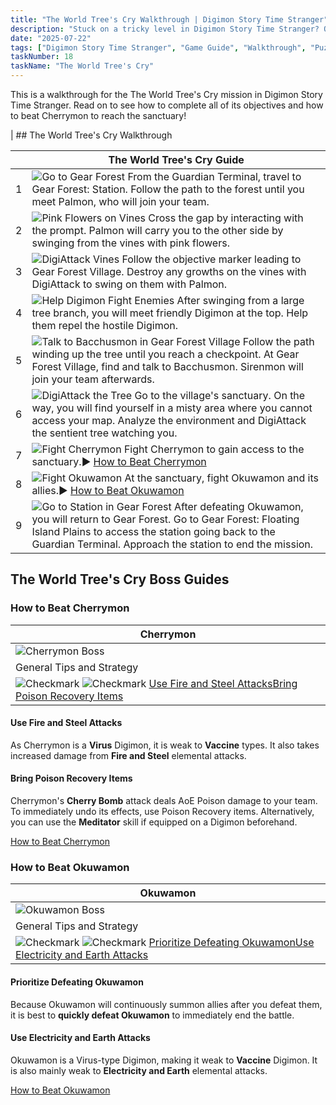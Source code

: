 ```yaml
---
title: "The World Tree's Cry Walkthrough | Digimon Story Time Stranger"
description: "Stuck on a tricky level in Digimon Story Time Stranger? Our complete walkthrough offers expert tips, strategies, and links to level guides to help you master the art of untangling."
date: "2025-07-22"
tags: ["Digimon Story Time Stranger", "Game Guide", "Walkthrough", "Puzzle Games", "Mobile Games"]
taskNumber: 18
taskName: "The World Tree's Cry"
---
```


This is a walkthrough for the The World Tree's Cry mission in Digimon Story Time Stranger. Read on to see how to complete all of its objectives and how to beat Cherrymon to reach the sanctuary!

| ## The World Tree's Cry Walkthrough

|  | The World Tree's Cry Guide |
| --- | --- |
| 1 | ![Go to Gear Forest](/images/walkthorough/253dded1f588dfaf.webp) From the Guardian Terminal, travel to Gear Forest: Station. Follow the path to the forest until you meet Palmon, who will join your team. |
| 2 | ![Pink Flowers on Vines](/images/walkthorough/275373c1f3a52e55.webp) Cross the gap by interacting with the prompt. Palmon will carry you to the other side by swinging from the vines with pink flowers. |
| 3 | ![DigiAttack Vines](/images/walkthorough/93b1ddb7afbaf63f.webp) Follow the objective marker leading to Gear Forest Village. Destroy any growths on the vines with DigiAttack to swing on them with Palmon. |
| 4 | ![Help Digimon Fight Enemies](/images/walkthorough/0d3e03f14b4ae0d6.webp) After swinging from a large tree branch, you will meet friendly Digimon at the top. Help them repel the hostile Digimon. |
| 5 | ![Talk to Bacchusmon in Gear Forest Village](/images/walkthorough/53551840923b8d8e.webp) Follow the path winding up the tree until you reach a checkpoint. At Gear Forest Village, find and talk to Bacchusmon. Sirenmon will join your team afterwards. |
| 6 | ![DigiAttack the Tree](/images/walkthorough/d0d731ac508fa44e.webp) Go to the village's sanctuary. On the way, you will find yourself in a misty area where you cannot access your map. Analyze the environment and DigiAttack the sentient tree watching you. |
| 7 | ![Fight Cherrymon](/images/walkthorough/5479fab4adc8b940.webp) Fight Cherrymon to gain access to the sanctuary.▶︎ [How to Beat Cherrymon](#hm_101) |
| 8 | ![Fight Okuwamon](/images/walkthorough/a5b422963741967f.webp) At the sanctuary, fight Okuwamon and its allies.▶︎ [How to Beat Okuwamon](#hm_102) |
| 9 | ![Go to Station in Gear Forest](/images/walkthorough/3ec72977ea7cae45.webp) After defeating Okuwamon, you will return to Gear Forest. Go to Gear Forest: Floating Island Plains to access the station going back to the Guardian Terminal. Approach the station to end the mission. |

## The World Tree's Cry Boss Guides

### How to Beat Cherrymon

| Cherrymon |
| --- |
| ![Cherrymon Boss](/images/walkthorough/adec72829c7475cb.webp) |
| General Tips and Strategy |
| ![Checkmark](/images/walkthorough/302062a858042a1d.webp) ![Checkmark](/images/walkthorough/302062a858042a1d.webp) [Use Fire and Steel Attacks](#hs_1)[Bring Poison Recovery Items](#hs_2) |

#### Use Fire and Steel Attacks

As Cherrymon is a **Virus** Digimon, it is weak to **Vaccine** types. It also takes increased damage from **Fire and Steel** elemental attacks.

#### Bring Poison Recovery Items

Cherrymon's **Cherry Bomb** attack deals AoE Poison damage to your team. To immediately undo its effects, use Poison Recovery items. Alternatively, you can use the **Meditator** skill if equipped on a Digimon beforehand.

[How to Beat Cherrymon](/games/Digimon-Story-Time-Stranger/archives/557067)

### How to Beat Okuwamon

| Okuwamon |
| --- |
| ![Okuwamon Boss](/images/walkthorough/f9694abf9545a604.webp) |
| General Tips and Strategy |
| ![Checkmark](/images/walkthorough/302062a858042a1d.webp) ![Checkmark](/images/walkthorough/302062a858042a1d.webp) [Prioritize Defeating Okuwamon](#hs_3)[Use Electricity and Earth Attacks](#hs_4) |

#### Prioritize Defeating Okuwamon

Because Okuwamon will continuously summon allies after you defeat them, it is best to **quickly defeat Okuwamon** to immediately end the battle.

#### Use Electricity and Earth Attacks

Okuwamon is a Virus-type Digimon, making it weak to **Vaccine** Digimon. It is also mainly weak to **Electricity and Earth** elemental attacks.

[How to Beat Okuwamon](/games/Digimon-Story-Time-Stranger/archives/557810)